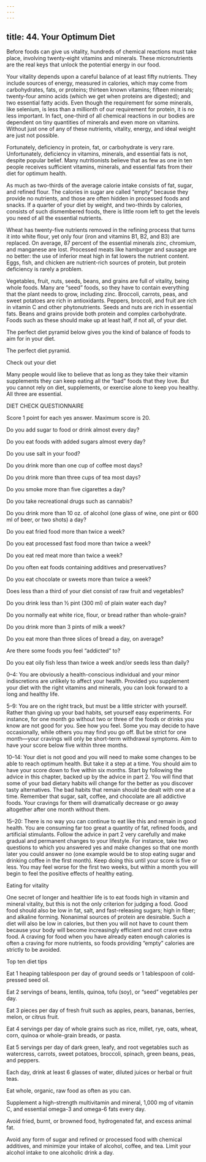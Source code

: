 ```yaml
---
---
---
```

title: 44. Your Optimum Diet
---




Before foods can give us vitality, hundreds of chemical reactions must take place, involving twenty-eight vitamins and minerals. These micronutrients are the real keys that unlock the potential energy in our food.

Your vitality depends upon a careful balance of at least fifty nutrients. They include sources of energy, measured in calories, which may come from carbohydrates, fats, or proteins; thirteen known vitamins; fifteen minerals; twenty-four amino acids (which we get when proteins are digested); and two essential fatty acids. Even though the requirement for some minerals, like selenium, is less than a millionth of our requirement for protein, it is no less important. In fact, one-third of all chemical reactions in our bodies are dependent on tiny quantities of minerals and even more on vitamins. Without just one of any of these nutrients, vitality, energy, and ideal weight are just not possible.

Fortunately, deficiency in protein, fat, or carbohydrate is very rare. Unfortunately, deficiency in vitamins, minerals, and essential fats is not, despite popular belief. Many nutritionists believe that as few as one in ten people receives sufficient vitamins, minerals, and essential fats from their diet for optimum health.

As much as two-thirds of the average calorie intake consists of fat, sugar, and refined flour. The calories in sugar are called “empty” because they provide no nutrients, and those are often hidden in processed foods and snacks. If a quarter of your diet by weight, and two-thirds by calories, consists of such dismembered foods, there is little room left to get the levels you need of all the essential nutrients.

Wheat has twenty-five nutrients removed in the refining process that turns it into white flour, yet only four (iron and vitamins B1, B2, and B3) are replaced. On average, 87 percent of the essential minerals zinc, chromium, and manganese are lost. Processed meats like hamburger and sausage are no better: the use of inferior meat high in fat lowers the nutrient content. Eggs, fish, and chicken are nutrient-rich sources of protein, but protein deficiency is rarely a problem.

Vegetables, fruit, nuts, seeds, beans, and grains are full of vitality, being whole foods. Many are “seed” foods, so they have to contain everything that the plant needs to grow, including zinc. Broccoli, carrots, peas, and sweet potatoes are rich in antioxidants. Peppers, broccoli, and fruit are rich in vitamin C and other phytonutrients. Seeds and nuts are rich in essential fats. Beans and grains provide both protein and complex carbohydrate. Foods such as these should make up at least half, if not all, of your diet.

The perfect diet pyramid below gives you the kind of balance of foods to aim for in your diet.



The perfect diet pyramid.





Check out your diet


Many people would like to believe that as long as they take their vitamin supplements they can keep eating all the “bad” foods that they love. But you cannot rely on diet, supplements, or exercise alone to keep you healthy. All three are essential.

DIET CHECK QUESTIONNAIRE

Score 1 point for each yes answer. Maximum score is 20.

Do you add sugar to food or drink almost every day?

Do you eat foods with added sugars almost every day?

Do you use salt in your food?

Do you drink more than one cup of coffee most days?

Do you drink more than three cups of tea most days?

Do you smoke more than five cigarettes a day?

Do you take recreational drugs such as cannabis?

Do you drink more than 10 oz. of alcohol (one glass of wine, one pint or 600 ml of beer, or two shots) a day?

Do you eat fried food more than twice a week?

Do you eat processed fast food more than twice a week?

Do you eat red meat more than twice a week?

Do you often eat foods containing additives and preservatives?

Do you eat chocolate or sweets more than twice a week?

Does less than a third of your diet consist of raw fruit and vegetables?

Do you drink less than ½ pint (300 ml) of plain water each day?

Do you normally eat white rice, flour, or bread rather than whole-grain?

Do you drink more than 3 pints of milk a week?

Do you eat more than three slices of bread a day, on average?

Are there some foods you feel “addicted” to?

Do you eat oily fish less than twice a week and/or seeds less than daily?



0–4: You are obviously a health-conscious individual and your minor indiscretions are unlikely to affect your health. Provided you supplement your diet with the right vitamins and minerals, you can look forward to a long and healthy life.

5–9: You are on the right track, but must be a little stricter with yourself. Rather than giving up your bad habits, set yourself easy experiments. For instance, for one month go without two or three of the foods or drinks you know are not good for you. See how you feel. Some you may decide to have occasionally, while others you may find you go off. But be strict for one month—your cravings will only be short-term withdrawal symptoms. Aim to have your score below five within three months.

10–14: Your diet is not good and you will need to make some changes to be able to reach optimum health. But take it a step at a time. You should aim to have your score down to five within six months. Start by following the advice in this chapter, backed up by the advice in part 2. You will find that some of your bad dietary habits will change for the better as you discover tasty alternatives. The bad habits that remain should be dealt with one at a time. Remember that sugar, salt, coffee, and chocolate are all addictive foods. Your cravings for them will dramatically decrease or go away altogether after one month without them.

15–20: There is no way you can continue to eat like this and remain in good health. You are consuming far too great a quantity of fat, refined foods, and artificial stimulants. Follow the advice in part 2 very carefully and make gradual and permanent changes to your lifestyle. For instance, take two questions to which you answered yes and make changes so that one month later you could answer no (one example would be to stop eating sugar and drinking coffee in the first month). Keep doing this until your score is five or less. You may feel worse for the first two weeks, but within a month you will begin to feel the positive effects of healthy eating.





Eating for vitality


One secret of longer and healthier life is to eat foods high in vitamin and mineral vitality, but this is not the only criterion for judging a food. Good food should also be low in fat, salt, and fast-releasing sugars; high in fiber; and alkaline forming. Nonanimal sources of protein are desirable. Such a diet will also be low in calories, but then you will not have to count them because your body will become increasingly efficient and not crave extra food. A craving for food when you have already eaten enough calories is often a craving for more nutrients, so foods providing “empty” calories are strictly to be avoided.

Top ten diet tips

Eat 1 heaping tablespoon per day of ground seeds or 1 tablespoon of cold-pressed seed oil.

Eat 2 servings of beans, lentils, quinoa, tofu (soy), or “seed” vegetables per day.

Eat 3 pieces per day of fresh fruit such as apples, pears, bananas, berries, melon, or citrus fruit.

Eat 4 servings per day of whole grains such as rice, millet, rye, oats, wheat, corn, quinoa or whole-grain breads, or pasta.

Eat 5 servings per day of dark green, leafy, and root vegetables such as watercress, carrots, sweet potatoes, broccoli, spinach, green beans, peas, and peppers.

Each day, drink at least 6 glasses of water, diluted juices or herbal or fruit teas.

Eat whole, organic, raw food as often as you can.

Supplement a high-strength multivitamin and mineral, 1,000 mg of vitamin C, and essential omega-3 and omega-6 fats every day.

Avoid fried, burnt, or browned food, hydrogenated fat, and excess animal fat.

Avoid any form of sugar and refined or processed food with chemical additives, and minimize your intake of alcohol, coffee, and tea. Limit your alcohol intake to one alcoholic drink a day.